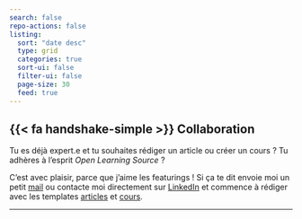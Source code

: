 ```yaml
---
search: false
repo-actions: false
listing:
  sort: "date desc"
  type: grid
  categories: true
  sort-ui: false
  filter-ui: false
  page-size: 30
  feed: true
---
```


::: {.callout-note appearance="simple" collapse="false"}
## {{< fa handshake-simple >}} Collaboration 
Tu es déjà expert.e et tu souhaites rédiger un article ou créer un cours ? Tu adhères à l'esprit *Open Learning Source* ?

C'est avec plaisir, parce que j'aime les featurings ! Si ça te dit envoie moi un petit [mail](damaestla@gmail.com) ou contacte moi directement sur [LinkedIn](https://www.linkedin.com/in/menyssacherifaluron/) et commence à rédiger avec les templates [articles](https://github.com/universdesdonnees/dama/blob/master/blog/article_template.qmd) et [cours](https://github.com/universdesdonnees/dama/blob/master/cours/cours_template.qmd).

:::
-----------------